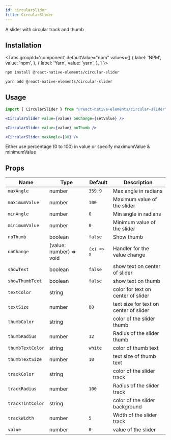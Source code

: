 ```yaml
---
id: circularslider
title: CircularSlider
---
```



A slider with circular track and thumb

## Installation

<Tabs
groupId='component'
defaultValue="npm"
values={[
{ label: 'NPM', value: 'npm', },
{ label: 'Yarn', value: 'yarn', },
]
}>
<TabItem value="npm">

```bash
npm install @react-native-elements/circular-slider
```

</TabItem>
<TabItem value="yarn">

```bash
yarn add @react-native-elements/circular-slider
```

</TabItem>
</Tabs>

## Usage

```jsx
import { CircularSlider } from "@react-native-elements/circular-slider";
```

```jsx
<CircularSlider value={value} onChange={setValue} />

<CircularSlider value={value} noThumb />

<CircularSlider maxAngle={90} />
```

Either use percentage (0 to 100) in value or specify maximumValue & minimumValue

## Props

<div class='table-responsive'>

| Name             | Type                    | Default    | Description                            |
| ---------------- | ----------------------- | ---------- | -------------------------------------- |
| `maxAngle`       | number                  | `359.9`    | Max angle in radians                   |
| `maximumValue`   | number                  | `100`      | Maximum value of the slider            |
| `minAngle`       | number                  | `0`        | Min angle in radians                   |
| `minimumValue`   | number                  | `0`        | Minimum value of the slider            |
| `noThumb`        | boolean                 | `false`    | Show thumb                             |
| `onChange`       | (value: number) => void | `(x) => x` | Handler for the value change           |
| `showText`       | boolean                 | `false`    | show text on center of slider          |
| `showThumbText`  | boolean                 | `false`    | show text on thumb                     |
| `textColor`      | string                  |            | color for text on center of slider     |
| `textSize`       | number                  | `80`       | text size for text on center of slider |
| `thumbColor`     | string                  |            | color of the slider thumb              |
| `thumbRadius`    | number                  | `12`       | Radius of the slider thumb             |
| `thumbTextColor` | string                  | `white`    | color of thumb text                    |
| `thumbTextSize`  | number                  | `10`       | text size of thumb text                |
| `trackColor`     | string                  |            | color of the slider track              |
| `trackRadius`    | number                  | `100`      | Radius of the slider track             |
| `trackTintColor` | string                  |            | color of the slider background         |
| `trackWidth`     | number                  | `5`        | Width of the slider track              |
| `value`          | number                  | `0`        | value of the slider                    |

</div>
